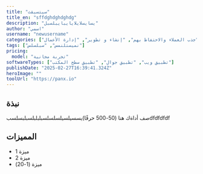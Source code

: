 ---
title: "سيتسيقث"
title_en: "sffdghdghdghdg"
description: "يسايسلايلايايبايبلسبل"
author: "اسمي"
username: "newusername"
categories: ["جذب العملاء والاحتفاظ بهم", "إنشاء و تطوير", "إدارة الأعمال"]
tags: ["نميستلنمس", "سبلسلس"]
pricing:
  model: "تجربة مجانية"
softwareTypes: ["تطبيق ويب", "تطبيق جوال", "تطبيق سطح المكتب"]
publishDate: "2025-02-27T16:39:41.324Z"
heroImage: ""
toolUrl: "https://panx.io"
---
## نبذة
صف أداةك هنا (50-500 حرفًا)يسسيلسيلسلسلسبلبلبلسبلبسلسبdfdfdfdf
    
## المميزات
- ميزة 1
- ميزة 2
- ميزة (1-20)
